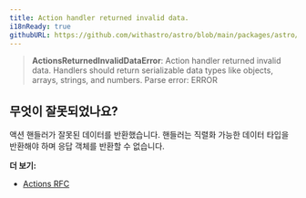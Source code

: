 ```yaml
---
title: Action handler returned invalid data.
i18nReady: true
githubURL: https://github.com/withastro/astro/blob/main/packages/astro/src/core/errors/errors-data.ts
---
```


> **ActionsReturnedInvalidDataError**: Action handler returned invalid data. Handlers should return serializable data types like objects, arrays, strings, and numbers. Parse error: ERROR

## 무엇이 잘못되었나요?
액션 핸들러가 잘못된 데이터를 반환했습니다. 핸들러는 직렬화 가능한 데이터 타입을 반환해야 하며 응답 객체를 반환할 수 없습니다.

**더 보기:**
-  [Actions RFC](https://github.com/withastro/roadmap/blob/actions/proposals/0046-actions.md)


